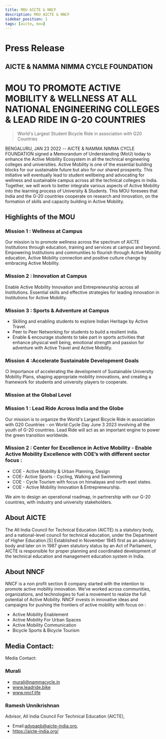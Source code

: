 ```yaml
---
title: MOU AICTE & NNCF
description: MOU AICTE & NNCF
sidebar_position: 1
tags: [aicte, mou]
---
```

 
 
# Press Release 
 ## AICTE & NAMMA NIMMA CYCLE FOUNDATION 


# MOU TO PROMOTE ACTIVE MOBILITY & WELLNESS AT ALL NATIONAL ENGINEERING COLLEGES & LEAD RIDE IN G-20 COUNTRIES
> World's Largest Student Bicycle Ride in association with G20 Countries


BENGALURU, JAN 23 2022 -- AICTE & NAMMA NIMMA CYCLE FOUNDATION   signed a Memorandum of Understanding (MoU) today to enhance the Active Mobility Ecosystem in all the technical engineering colleges and universities. Active Mobility is one of the essential building blocks for our sustainable future but also for our shared prosperity. This initiative will eventually lead to student wellbeing and  advocating for wellness and sustainable campus across all the technical colleges in India.   Together, we will work to better integrate various aspects of Active Mobility into the learning process of University & Students. This MOU foresees that India and the G-20 countries  cooperate on research and innovation, on the formation of skills and capacity building in Active Mobility. 

## Highlights of the MOU
### Mission 1 : Wellness at Campus

Our mission is to promote wellness across the spectrum of AICTE
Institutions through education, training and services at campus and beyond.
Empowering Institutions and communities to flourish through Active Mobility
education, Active Mobility connection and positive culture change by embracing Active Mobility.


### Mission 2 : Innovation at Campus
Enable Active Mobility Innovation and Entrepreneurship across all Institutions.  Essential skills and effective strategies for leading innovation in Institutions for Active Mobility.

### Mission 3 : Sports & Adventure at Campus

 
- Skilling and enabling students to explore Indian Heritage by Active Travel. 
- Peer to Peer Networking for students to build a resilient india. 
- Enable & encourage students to take part in sports activities that enhance physical well being, emotional strength and passion for adventure with Active Travel and Active Mobility.

### Mission 4 :Accelerate Sustainable Development Goals
○	  Importance of accelerating the development of Sustainable University Mobility Plans, shaping appropriate mobility innovations, and creating a  framework for students and university players to cooperate. 

### Mission at the Global Level

### Mission 1 : Lead Ride Across India and the Globe 
Our mission is to organize the World's Largest Bicycle Ride in association with G20 Countries - on World Cycle Day June 3 2023 involving all the youth of G-20 countries. Lead Ride will act as an  important engine to power the green transition worldwide.

### Mission 2 : Center for Excellence in Active Mobility - Enable Active Mobility Excellence with COE’s with different sector focus :
- COE - Active Mobility & Urban Planning, Design
- COE- Active Sports - Cycling, Walking and Swimming 
- COE - Cycle Tourism with focus on himalayas and north east states.
- COE - Active Mobility Innovation & Entrepreneurship.

We aim to design an operational roadmap, in partnership with our G-20 countries, with industry and university stakeholders.
 
## About AICTE
 The All India Council for Technical Education (AICTE) is a statutory body, and a national-level council for technical education, under the Department of Higher Education.[5] Established in November 1945 first as an advisory body and later on in 1987 given statutory status by an Act of Parliament, AICTE is responsible for proper planning and coordinated development of the technical education and management education system in India.

## About NNCF
NNCF is a non profit section 8  company started with the intention to promote active mobility innovation.
We’ve worked across communities, organizations, and technologies to fuel a movement to realize the full potential of Active Mobility. NNCF invests in innovative ideas and campaigns for pushing the frontiers of active mobility with focus on : 
- Active Mobility Enablement
- Active Mobility For Urban Spaces
- Active Mobility Communication
- Bicycle Sports  &  Bicycle Tourism

## Media Contact:

Media Contact:
### Murali
 
- murali@nammacycle.in
- www.leadride.bike
- www.nncf.life
### Ramesh Unnikrishnan 
Advisor,
All India Council For Technical Education (AICTE),
- Email:advpapb@aicte-india.org,
- https://aicte-india.org/